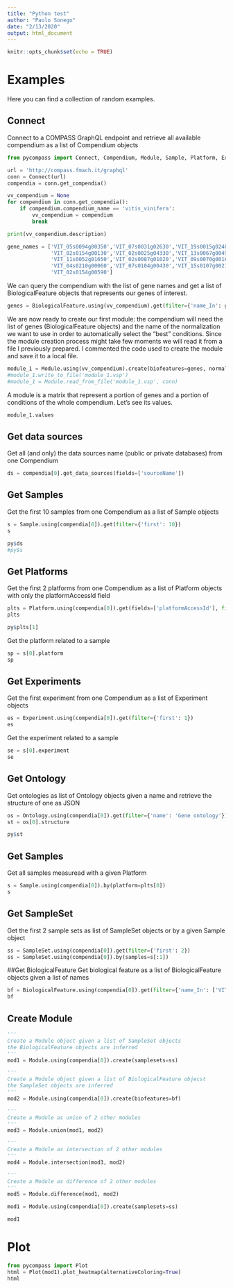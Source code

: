 ```yaml
---
title: "Python test"
author: "Paolo Sonego"
date: "2/13/2020"
output: html_document
---
```


```r
knitr::opts_chunk$set(echo = TRUE)
```

# Examples
Here you can find a collection of random examples.

## Connect

Connect to a COMPASS GraphQL endpoint and retrieve all available compendium as a list of Compendium objects

```python
from pycompass import Connect, Compendium, Module, Sample, Platform, Experiment, Ontology, SampleSet, BiologicalFeature, Module

url = 'http://compass.fmach.it/graphql'
conn = Connect(url)
compendia = conn.get_compendia()
```

```python
vv_compendium = None
for compendium in conn.get_compendia():
    if compendium.compendium_name == 'vitis_vinifera':
        vv_compendium = compendium
        break
```

```python
print(vv_compendium.description)
```

```python
gene_names = ['VIT_05s0094g00350','VIT_07s0031g02630','VIT_19s0015g02480','VIT_08s0007g08840','VIT_01s0026g00520','VIT_03s0017g02170','VIT_19s0014g05330',
              'VIT_02s0154g00130','VIT_02s0025g04330','VIT_13s0067g00490','VIT_09s0002g01200','VIT_14s0030g00140','VIT_03s0063g00120','VIT_05s0029g01480',
              'VIT_11s0052g01650','VIT_02s0087g01020','VIT_09s0070g00160','VIT_13s0019g02180','VIT_07s0095g00550','VIT_04s0008g06570','VIT_04s0069g00860',
              'VIT_04s0210g00060','VIT_07s0104g00430','VIT_15s0107g00210','VIT_16s0039g00970','VIT_10s0003g01730','VIT_17s0000g07060','VIT_16s0100g00510',
              'VIT_02s0154g00590']
```

We can query the compendium with the list of gene names and get a list of BiologicalFeature objects that represents our genes of interest.
```python
genes = BiologicalFeature.using(vv_compendium).get(filter={'name_In': gene_names})
```
We are now ready to create our first module: the compendium will need the list of genes (BiologicalFeature objects) and the name of the normalization we want to use in order to automatically select the "best" conditions.
Since the module creation process might take few moments we will read it from a file I previously prepared. I commented the code used to create the module and save it to a local file.
```python
module_1 = Module.using(vv_compendium).create(biofeatures=genes, normalization='legacy')
#module_1.write_to_file('module_1.vsp')
#module_1 = Module.read_from_file('module_1.vsp', conn)
```
A module is a matrix that represent a portion of genes and a portion of conditions of the whole compendium. Let's see its values.
```python
module_1.values
```

## Get data sources
Get all (and only) the data sources name (public or private databases) from one Compendium

```python
ds = compendia[0].get_data_sources(fields=['sourceName'])
```

## Get Samples

Get the first 10 samples from one Compendium as a list of Sample objects

```python
s = Sample.using(compendia[0]).get(filter={'first': 10})
s

```

```r
py$ds
#py$s
```


## Get Platforms
Get the first 2 platforms from one Compendium as a list of Platform objects with only the
platformAccessId field
```python
plts = Platform.using(compendia[0]).get(fields=['platformAccessId'], filter={'first': 2})
plts
```
```r
py$plts[1]
```

Get the platform related to a sample

```python
sp = s[0].platform
sp
```

## Get Experiments
Get the first experiment from one Compendium as a list of Experiment objects

```python
es = Experiment.using(compendia[0]).get(filter={'first': 1})
es
```

Get the experiment related to a sample

```python
se = s[0].experiment
se
```


## Get Ontology
Get ontologies as list of Ontology objects given a name and retrieve the structure of one as JSON

```python
os = Ontology.using(compendia[0]).get(filter={'name': 'Gene ontology'})
st = os[0].structure
```


```r
py$st
```


## Get Samples
Get all samples measuread with a given Platform
```python
s = Sample.using(compendia[0]).by(platform=plts[0])
s
```


## Get SampleSet
Get the first 2 sample sets as list of SampleSet objects or by a given Sample object
```python
ss = SampleSet.using(compendia[0]).get(filter={'first': 2})
ss = SampleSet.using(compendia[0]).by(samples=s[:1])
```
##Get BiologicalFeature
Get biological feature as a list of BiologicalFeature objects given a list of names

```python
bf = BiologicalFeature.using(compendia[0]).get(filter={'name_In': ['VIT_00s0332g00160', 'VIT_00s0396g00010', 'VIT_00s0505g00030']})
bf
```

## Create Module

```python
'''
Create a Module object given a list of SampleSet objects
the BiologicalFeature objects are inferred
'''
mod1 = Module.using(compendia[0]).create(samplesets=ss)

'''
Create a Module object given a list of BiologicalFeature objecst
the SampleSet objects are inferred
'''
mod2 = Module.using(compendia[0]).create(biofeatures=bf)

'''
Create a Module as union of 2 other modules
'''
mod3 = Module.union(mod1, mod2)

'''
Create a Module as intersection of 2 other modules
'''
mod4 = Module.intersection(mod3, mod2)

'''
Create a Module as difference of 2 other modules
'''
mod5 = Module.difference(mod1, mod2)
```

```python
mod1 = Module.using(compendia[0]).create(samplesets=ss)
```

```python
mod1
```

# Plot

```python
from pycompass import Plot
html = Plot(mod1).plot_heatmap(alternativeColoring=True)
html
```
